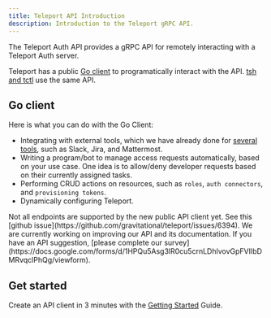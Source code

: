 ```yaml
---
title: Teleport API Introduction
description: Introduction to the Teleport gRPC API.
---
```


The Teleport Auth API provides a gRPC API for remotely interacting with a Teleport Auth server.

Teleport has a public [Go client](https://pkg.go.dev/github.com/gravitational/teleport/api/client)
to programatically interact with the API. [tsh and tctl](../../reference/cli-docs.mdx/) use the same API.

## Go client

Here is what you can do with the Go Client:
 - Integrating with external tools, which we have already done 
   for [several tools](../../enterprise/workflow/index.mdx#integrating-with-an-external-tool),
   such as Slack, Jira, and Mattermost.
 - Writing a program/bot to manage access requests automatically, based on your use case. One idea
   is to allow/deny developer requests based on their currently assigned tasks.
 - Performing CRUD actions on resources, such as `roles`, `auth connectors`, and `provisioning tokens`.
 - Dynamically configuring Teleport.

<Admonition type="warning">
  Not all endpoints are supported by the new public API client yet. See this 
  [github issue](https://github.com/gravitational/teleport/issues/6394).
</Admonition>

<Admonition type="note">
  We are currently working on improving our API and its documentation. If you have an API suggestion,
  [please complete our survey](https://docs.google.com/forms/d/1HPQu5Asg3lR0cu5crnLDhlvovGpFVIIbDMRvqclPhQg/viewform).
</Admonition>

## Get started

Create an API client in 3 minutes with the [Getting Started](./getting-started.mdx) Guide.